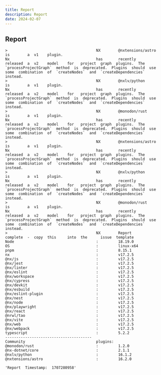 ```yaml
---
title: Report
description: Report
date: 2024-02-07
---
```


## Report
```
>                                        NX        @nxtensions/astro  is        a  v1    plugin.                                                                                                                                                                              
Nx                                       has       recently           released  a  v2    model    for   project  graph  plugins.  The  `processProjectGraph`  method  is  deprecated.  Plugins  should  use  some  combination  of  `createNodes`  and  `createDependencies`  instead.
>                                        NX        @nxlv/python       is        a  v1    plugin.                                                                                                                                                                              
Nx                                       has       recently           released  a  v2    model    for   project  graph  plugins.  The  `processProjectGraph`  method  is  deprecated.  Plugins  should  use  some  combination  of  `createNodes`  and  `createDependencies`  instead.
>                                        NX        @monodon/rust      is        a  v1    plugin.                                                                                                                                                                              
Nx                                       has       recently           released  a  v2    model    for   project  graph  plugins.  The  `processProjectGraph`  method  is  deprecated.  Plugins  should  use  some  combination  of  `createNodes`  and  `createDependencies`  instead.
>                                        NX        @nxtensions/astro  is        a  v1    plugin.                                                                                                                                                                              
Nx                                       has       recently           released  a  v2    model    for   project  graph  plugins.  The  `processProjectGraph`  method  is  deprecated.  Plugins  should  use  some  combination  of  `createNodes`  and  `createDependencies`  instead.
>                                        NX        @nxlv/python       is        a  v1    plugin.                                                                                                                                                                              
Nx                                       has       recently           released  a  v2    model    for   project  graph  plugins.  The  `processProjectGraph`  method  is  deprecated.  Plugins  should  use  some  combination  of  `createNodes`  and  `createDependencies`  instead.
>                                        NX        @monodon/rust      is        a  v1    plugin.                                                                                                                                                                              
Nx                                       has       recently           released  a  v2    model    for   project  graph  plugins.  The  `processProjectGraph`  method  is  deprecated.  Plugins  should  use  some  combination  of  `createNodes`  and  `createDependencies`  instead.
>                                        NX        Report             complete  -  copy  this     into  the      issue  template                                                                                                                                              
Node                                     :         18.19.0                                                                                                                                                                                                                    
OS                                       :         linux-x64                                                                                                                                                                                                                  
pnpm                                     :         8.15.1                                                                                                                                                                                                                     
nx                                       :         v17.2.5                                                                                                                                                                                                                    
@nx/js                                   :         v17.2.5                                                                                                                                                                                                                    
@nx/jest                                 :         v17.2.5                                                                                                                                                                                                                    
@nx/linter                               :         v17.2.5                                                                                                                                                                                                                    
@nx/eslint                               :         v17.2.5                                                                                                                                                                                                                    
@nx/workspace                            :         v17.2.5                                                                                                                                                                                                                    
@nx/cypress                              :         v17.2.5                                                                                                                                                                                                                    
@nx/devkit                               :         v17.2.5                                                                                                                                                                                                                    
@nx/esbuild                              :         v17.2.5                                                                                                                                                                                                                    
@nx/eslint-plugin                        :         v17.2.5                                                                                                                                                                                                                    
@nx/nest                                 :         v17.2.5                                                                                                                                                                                                                    
@nx/node                                 :         v17.2.5                                                                                                                                                                                                                    
@nx/playwright                           :         v17.2.5                                                                                                                                                                                                                    
@nx/react                                :         v17.2.5                                                                                                                                                                                                                    
@nrwl/tao                                :         v17.2.5                                                                                                                                                                                                                    
@nx/vite                                 :         v17.2.5                                                                                                                                                                                                                    
@nx/web                                  :         v17.2.5                                                                                                                                                                                                                    
@nx/webpack                              :         v17.2.5                                                                                                                                                                                                                    
typescript                               :         5.2.2                                                                                                                                                                                                                      
---------------------------------------                                                                                                                                                                                                                                       
Community                                plugins:                                                                                                                                                                                                                             
@monodon/rust                            :         1.2.0                                                                                                                                                                                                                      
@nx-dotnet/core                          :         2.1.1                                                                                                                                                                                                                      
@nxlv/python                             :         16.1.2                                                                                                                                                                                                                     
@nxtensions/astro                        :         16.2.0                                                                                                                                                                                                                     
```

```
'Report  Timestamp:  1707280958'
```
